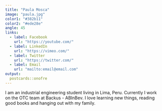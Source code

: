 ---
title: "Paula Mosca"
image: "paula.jpg"
color1: "#382b11"
color2: "#ede28e"
angle: 45
links:
  - label: Facebook
    url: "https://youtube.com/"
  - label: LinkedIn
    url: "https://vimeo.com/"
  - label: Twitter
    url: "https://twitter.com/"
  - label: Email
    url: "mailto:email@email.com"
output:
  postcards::onofre
---
 
I am an industrial engineering student living in Lima, Peru. Currently I work on the OTC team at Backus - ABInBev. I love learning new things, reading good books and hanging out with my family.
